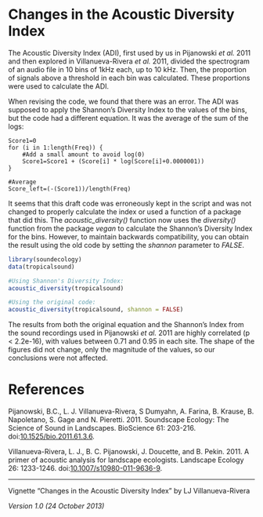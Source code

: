 <!--
%\VignetteEngine{knitr::knitr}
%\VignetteIndexEntry{Changes in the Acoustic Diversity Index}
-->

# Changes in the Acoustic Diversity Index #

The Acoustic Diversity Index (ADI), first used by us in Pijanowski *et al.* 2011 and then explored in Villanueva-Rivera *et al.* 2011, divided the spectrogram of an audio file in 10 bins of 1kHz each, up to 10 kHz. Then, the proportion of signals above a threshold in each bin was calculated. These proportions were used to calculate the ADI.

When revising the code, we found that there was an error. The ADI was supposed to apply the Shannon's Diversity Index to the values of the bins, but the code had a different equation. It was the average of the sum of the logs:

```
Score1=0
for (i in 1:length(Freq)) {
	#Add a small amount to avoid log(0)
	Score1=Score1 + (Score[i] * log(Score[i]+0.0000001))
}

#Average
Score_left=(-(Score1))/length(Freq)
```

It seems that this draft code was erroneously kept in the script and was not changed to properly calculate the index or used a function of a package that did this. The *acoustic_diversity()* function now uses the *diversity()* function from the package *vegan* to calculate the Shannon's Diversity Index for the bins. However, to maintain backwards compatibility, you can obtain the result using the old code by setting the *shannon* parameter to *FALSE*.

```r
library(soundecology)
data(tropicalsound)

#Using Shannon's Diversity Index:
acoustic_diversity(tropicalsound)

#Using the original code:
acoustic_diversity(tropicalsound, shannon = FALSE)
```

The results from both the original equation and the Shannon's Index from the sound recordings used in Pijanowski *et al.* 2011 are highly correlated (p < 2.2e-16), with values between 0.71 and 0.95 in each site. The shape of the figures did not change, only the magnitude of the values, so our conclusions were not affected.

# References #

Pijanowski, B.C., L. J. Villanueva-Rivera, S Dumyahn, A. Farina, B. Krause, B. Napoletano, S. Gage and N. Pieretti. 2011. Soundscape Ecology: The Science of Sound in Landscapes. BioScience 61: 203-216. doi:[10.1525/bio.2011.61.3.6](http://www.jstor.org/stable/10.1525/bio.2011.61.3.6).

Villanueva-Rivera, L. J., B. C. Pijanowski, J. Doucette, and B. Pekin. 2011. A primer of acoustic analysis for landscape ecologists. Landscape Ecology 26: 1233-1246. doi:[10.1007/s10980-011-9636-9](http://dx.doi.org/10.1007/s10980-011-9636-9).

- - -

Vignette "Changes in the Acoustic Diversity Index" by LJ Villanueva-Rivera

*Version 1.0 (24 October 2013)*
